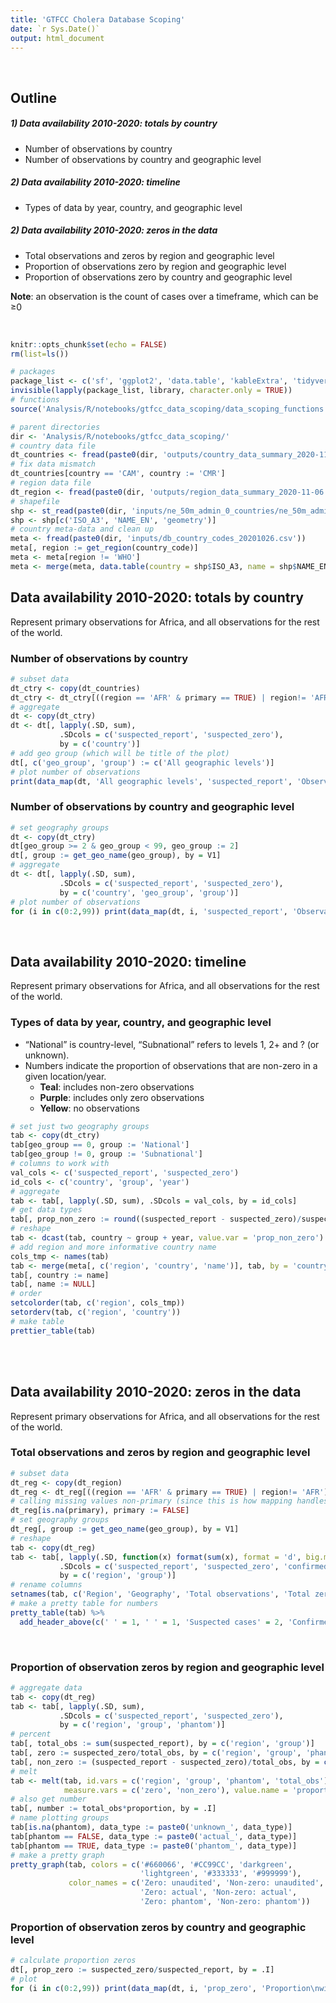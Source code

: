```yaml
---
title: 'GTFCC Cholera Database Scoping'
date: `r Sys.Date()`
output: html_document
---
```


<br>

## Outline

##### 1) Data availability 2010-2020: totals by country
* Number of observations by country
* Number of observations by country and geographic level

##### 2) Data availability 2010-2020: timeline
* Types of data by year, country, and geographic level

##### 2) Data availability 2010-2020: zeros in the data
* Total observations and zeros by region and geographic level
* Proportion of observations zero by region and geographic level
* Proportion of observations zero by country and geographic level

__Note__: an observation is the count of cases over a timeframe, which can be ≥0

<br>

```r
knitr::opts_chunk$set(echo = FALSE)
rm(list=ls())
```


```r
# packages
package_list <- c('sf', 'ggplot2', 'data.table', 'kableExtra', 'tidyverse')
invisible(lapply(package_list, library, character.only = TRUE))
# functions
source('Analysis/R/notebooks/gtfcc_data_scoping/data_scoping_functions.R')
```


```r
# parent directories
dir <- 'Analysis/R/notebooks/gtfcc_data_scoping/'
# country data file
dt_countries <- fread(paste0(dir, 'outputs/country_data_summary_2020-11-06.csv'))
# fix data mismatch
dt_countries[country == 'CAM', country := 'CMR']
# region data file
dt_region <- fread(paste0(dir, 'outputs/region_data_summary_2020-11-06.csv'))
# shapefile
shp <- st_read(paste0(dir, 'inputs/ne_50m_admin_0_countries/ne_50m_admin_0_countries.shp'))
shp <- shp[c('ISO_A3', 'NAME_EN', 'geometry')]
# country meta-data and clean up
meta <- fread(paste0(dir, 'inputs/db_country_codes_20201026.csv'))
meta[, region := get_region(country_code)]
meta <- meta[region != 'WHO']
meta <- merge(meta, data.table(country = shp$ISO_A3, name = shp$NAME_EN), by = 'country')
```

## Data availability 2010-2020: totals by country
Represent primary observations for Africa, and all observations for the rest of the world.

### Number of observations by country

```r
# subset data
dt_ctry <- copy(dt_countries)
dt_ctry <- dt_ctry[((region == 'AFR' & primary == TRUE) | region!= 'AFR') & year >= 2010 & suspected_report != 0]
# aggregate
dt <- copy(dt_ctry)
dt <- dt[, lapply(.SD, sum),
           .SDcols = c('suspected_report', 'suspected_zero'), 
           by = c('country')]
# add geo group (which will be title of the plot)
dt[, c('geo_group', 'group') := c('All geographic levels')]
# plot number of observations
print(data_map(dt, 'All geographic levels', 'suspected_report', 'Observations'))
```

### Number of observations by country and geographic level

```r
# set geography groups
dt <- copy(dt_ctry)
dt[geo_group >= 2 & geo_group < 99, geo_group := 2]
dt[, group := get_geo_name(geo_group), by = V1]
# aggregate
dt <- dt[, lapply(.SD, sum),
           .SDcols = c('suspected_report', 'suspected_zero'), 
           by = c('country', 'geo_group', 'group')]
# plot number of observations
for (i in c(0:2,99)) print(data_map(dt, i, 'suspected_report', 'Observations'))
```

<br>

## Data availability 2010-2020: timeline
Represent primary observations for Africa, and all observations for the rest of the world.

### Types of data by year, country, and geographic level
* "National" is country-level, "Subnational" refers to levels 1, 2+ and ? (or unknown).
* Numbers indicate the proportion of observations that are non-zero in a given location/year.
    + __Teal__:    includes non-zero observations
    + __Purple__:  includes only zero observations
    + __Yellow__:  no observations

```r
# set just two geography groups
tab <- copy(dt_ctry)
tab[geo_group == 0, group := 'National']
tab[geo_group != 0, group := 'Subnational']
# columns to work with
val_cols <- c('suspected_report', 'suspected_zero')
id_cols <- c('country', 'group', 'year')
# aggregate
tab <- tab[, lapply(.SD, sum), .SDcols = val_cols, by = id_cols]
# get data types
tab[, prop_non_zero := round((suspected_report - suspected_zero)/suspected_report, 2)]
# reshape
tab <- dcast(tab, country ~ group + year, value.var = 'prop_non_zero')
# add region and more informative country name
cols_tmp <- names(tab)
tab <- merge(meta[, c('region', 'country', 'name')], tab, by = 'country')
tab[, country := name]
tab[, name := NULL]
# order
setcolorder(tab, c('region', cols_tmp))
setorderv(tab, c('region', 'country'))
# make table
prettier_table(tab)
```

<br>
<br>

## Data availability 2010-2020: zeros in the data
Represent primary observations for Africa, and all observations for the rest of the world.

### Total observations and zeros by region and geographic level

```r
# subset data
dt_reg <- copy(dt_region)
dt_reg <- dt_reg[((region == 'AFR' & primary == TRUE) | region!= 'AFR') & year >= 2010 & suspected_report != 0]
# calling missing values non-primary (since this is how mapping handles them)
dt_reg[is.na(primary), primary := FALSE]
# set geography groups
dt_reg[, group := get_geo_name(geo_group), by = V1]
# reshape
tab <- copy(dt_reg)
tab <- tab[, lapply(.SD, function(x) format(sum(x), format = 'd', big.mark = ',')),
           .SDcols = c('suspected_report', 'suspected_zero', 'confirmed_report', 'confirmed_zero'), 
           by = c('region', 'group')]
# rename columns
setnames(tab, c('Region', 'Geography', 'Total observations', 'Total zeros', 'Total observations', 'Total zeros'))
# make a pretty table for numbers
pretty_table(tab) %>%
  add_header_above(c(' ' = 1, ' ' = 1, 'Suspected cases' = 2, 'Confirmed cases' = 2))
```

<br>

### Proportion of observation zeros by region and geographic level

```r
# aggregate data
tab <- copy(dt_reg)
tab <- tab[, lapply(.SD, sum),
           .SDcols = c('suspected_report', 'suspected_zero'), 
           by = c('region', 'group', 'phantom')]
# percent
tab[, total_obs := sum(suspected_report), by = c('region', 'group')]
tab[, zero := suspected_zero/total_obs, by = c('region', 'group', 'phantom')]
tab[, non_zero := (suspected_report - suspected_zero)/total_obs, by = c('region', 'group', 'phantom')]
# melt
tab <- melt(tab, id.vars = c('region', 'group', 'phantom', 'total_obs'), variable.name = 'data_type',
            measure.vars = c('zero', 'non_zero'), value.name = 'proportion')
# also get number
tab[, number := total_obs*proportion, by = .I]
# name plotting groups
tab[is.na(phantom), data_type := paste0('unknown_', data_type)]
tab[phantom == FALSE, data_type := paste0('actual_', data_type)]
tab[phantom == TRUE, data_type := paste0('phantom_', data_type)]
# make a pretty graph
pretty_graph(tab, colors = c('#660066', '#CC99CC', 'darkgreen', 
                             'lightgreen', '#333333', '#999999'),
             color_names = c('Zero: unaudited', 'Non-zero: unaudited',
                             'Zero: actual', 'Non-zero: actual',
                             'Zero: phantom', 'Non-zero: phantom'))
```

### Proportion of observation zeros by country and geographic level

```r
# calculate proportion zeros
dt[, prop_zero := suspected_zero/suspected_report, by = .I]
# plot
for (i in c(0:2,99)) print(data_map(dt, i, 'prop_zero', 'Proportion\nwith zero'))
```
